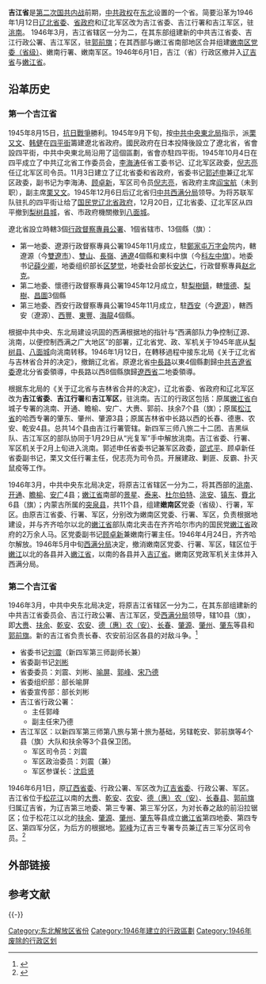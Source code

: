 {{refimprove|time=2015-03-19T10:53:14+00:00}}
'''吉江省'''是[[第二次国共内战|第二次国共内战]]前期，[[中共政权|中共政权]]在[[中國東北|东北]]设置的一个省。简要沿革为1946年1月12日[[遼北省_(解放區)|辽北省委]]、[[遼北省_(解放區)|省政府]]和辽北军区改为吉江省委、吉江行署和吉江军区，驻[[洮南|洮南]]。 1946年3月，吉江省辖区一分为二，在其东部组建新的中共吉江省委、吉江行政公署、吉江军区，驻[[郭尔罗斯前旗|郭前旗]]；在其西部与嫩江省南部地区合并组建[[嫩南区|嫩南区党委（省级）]]、嫩南行署、嫩南军区。1946年6月1日，吉江（省）行政区撤并入[[辽吉省|辽吉省]]与[[嫩江省|嫩江省]]。

==沿革历史==
===第一个吉江省===
1945年8月15日，[[抗日戰爭|抗日戰爭]]勝利。1945年9月下旬，按[[中共中央东北局|中共中央東北局]]指示，派[[栗又文|栗又文]]、[[韩健|韩健]]在[[四平街|四平街]]籌建遼北省政府。國民政府在日本投降後設立了遼北省，省會設四平街，中共中央東北局沿用了這個區劃，省會亦駐四平街。1945年10月4日在四平成立了中共辽北省工作委员会，[[李海涛_(辽北省委书记)|李海涛]]任省工委书记、辽北军区政委，[[倪志亮|倪志亮]]任辽北军区司令员。11月3日建立了辽北省委和省政府，省委书记[[郭述申|郭述申]]兼辽北军区政委，副书记为李海涛、[[顾卓新|顾卓新]]，军区司令员[[倪志亮|倪志亮]]，省政府主席[[阎宝航|阎宝航]]（未到职），副主席[[栗又文|栗又文]]。1945年12月6日后辽北省归[[中共西满分局|中共西满分局]]领导。为将苏联军队驻扎的四平街让给了[[遼北省政府|国民党辽北省政府]]，12月20日，辽北省委、辽北军区从四平撤到[[梨树镇_(梨树县)|梨树县城]]，省、市政府機關撤到[[八面城镇|八面城]]。

遼北省設立時轄3個[[行政督察專員公署|行政督察專員公署]]、1個省辖市、13個縣（旗）：
*第一地委、遼源行政督察專員公署1945年11月成立，駐[[鄭家屯|鄭家屯]][[红万字会|万字会]]院内，轄遼源（今[[雙遼市|雙遼市]]）、[[双山县|雙山]]、[[長嶺|長嶺]]、[[通辽县|通遼]]4個縣和東科中旗（今[[科左中旗|科左中旗]]）。地委书记[[薛少卿|薛少卿]]，地委组织部长[[区梦觉|区梦觉]]，地委社会部长[[安达仁|安达仁]]，行政督察專員[[赵北克|赵北克]]。
*第二地委、懷德行政督察專員公署1945年12月成立，駐[[梨樹鎮|梨樹鎮]]，轄[[懷德|懷德]]、[[梨樹县|梨樹]]、[[昌圖|昌圖]]3個縣
*第三地委、西安行政督察專員公署1945年11月成立，駐[[西安县|西安]]（今[[遼源|遼源]]），轄西安（遼源）、[[西豐|西豐]]、[[東豐|東豐]]、[[海龍县|海龍]]4個縣。

根据中共中央、东北局建设巩固的西满根据地的指针与“西满部队力争控制辽源、洮南，以便控制西满之广大地区”的部署，辽北省党、政、军机关于1945年底从[[梨树县|梨树县]]、[[八面城镇|八面城]]向洮南转移。1946年1月12日，在轉移過程中接东北局《关于辽北省与吉林省合并的决定》，撤銷辽北省。原遼北省[[中長路|中長路]]以東4個縣劃歸[[中共中央东满分局|中共吉遼省委]]遼北分省委領導，中長路以西8個縣旗歸[[遼西省|遼西省]]二地委領導。

根据东北局的《关于辽北省与吉林省合并的决定》，辽北省委、省政府和辽北军区改为'''吉江省委'''、'''吉江行署'''和'''吉江军区'''，驻洮南。吉江的行政区包括：原属[[嫩江省|嫩江省]]白城子专署的洮南、开通、瞻榆、安广、大赉、郭前、扶余7个县（旗）；原属[[松江省|松江省]]的哈西专署的肇东、肇州、肇源3县；原属吉林省中长路以西的长春、德惠、农安、乾安4县。总共14个县由吉江行署管辖。新四军三师八旅二十二团、吉黑纵队、吉江军区的部队协同于1月29日从“光复军”手中解放洮南。吉江省委、行署、军区机关于2月上旬进入洮南。郭述申任省委书记兼军区政委，[[邵式平|邵式平]]、顾卓新任省委副书记，栗又文任行署主任，倪志亮为司令员。开展建政、剿匪、反霸、扑灭鼠疫等工作。 

1946年3月，中共中央东北局决定，将原吉江省辖区一分为二，将其西部的[[洮南县|洮南]]、[[开通县|开通]]、[[瞻榆县|瞻榆]]、[[安广县|安广]]4县；[[嫩江省|嫩江省]]南部的[[景星县|景星]]、[[泰来县|泰来]]、[[杜爾伯特旗|杜尔伯特]]、[[洮安县|洮安]]、[[镇东县|镇东]]、[[賚北县|賚北]]6县（旗）；内蒙古所属的[[突泉县|突泉县]]，共11个县，组建'''嫩南区'''党委（省级）、行署，军区。由原吉江省委、行署、军区，分别改为嫩南区党委、行署、军区，负责根据地建设，并与齐齐哈尔以北的[[嫩江省|嫩江省]]部队南北夹击在齐齐哈尔市内的国民党[[嫩江省|嫩江省]]政府的2万余人马。区党委副书记[[顾卓新|顾卓新]]兼嫩南行署主任。1946年4月24日，齐齐哈尔解放。1946年5月中旬[[西满分局|西满分局]]决定，撤消嫩南区党委、行署、军区，辖区位于[[嫩江|嫩江]]以北的各县并入[[嫩江省|嫩江省]]，以南的各县并入[[吉辽省|吉辽省]]。嫩南区党政军机关主体并入西满分局。 
 
===第二个吉江省=== 
1946年3月，中共中央东北局决定，将原吉江省辖区一分为二，在其东部组建新的中共吉江省委员会、吉江行政公署、吉江军区，受[[西满分局|西满分局]]领导，辖10县（旗），即[[大赉县|大赉]]、[[扶余县|扶余]]、[[乾安|乾安]]、[[农安|农安]]、[[德农县|德（惠）农（安）]]、[[长春县|长春]]、[[肇源县|肇源]]、[[肇州县|肇州]]、[[肇东|肇东]]等县和[[郭前旗|郭前旗]]。新的吉江省负责长春、农安前沿区各县的对敌斗争。<ref>{{Cite web |url=http://www.sydsw.org.cn/dsyj/dszs/info/22657/2012-05-07.shtml |title=松原市党史网：吉江省委（后）在松原的组建 |accessdate=2015-03-19 |archive-date=2015-04-02 |archive-url=https://web.archive.org/web/20150402093945/http://www.sydsw.org.cn/dsyj/dszs/info/22657/2012-05-07.shtml |dead-url=yes }}</ref>
*省委书记[[刘震|刘震]]（新四军第三师副师长兼）
*省委副书记[[刘彬_(1912年5月)|刘彬]]
*省委委员：刘震、刘彬、[[喻屏|喻屏]]、[[郭峰|郭峰]]、[[宋乃德|宋乃德]]
*省委组织部：部长喻屏
*省委宣传部：部长刘彬
*吉江省行政公署：
**主任郭峰
**副主任宋乃德
*吉江军区：以新四军第三师第八旅与第十旅为基础，另辖乾安、郭前旗等4个县（旗）大队和扶余等3个县保卫团。
**军区司令员：刘震
**军区政治委员：刘震（兼）
**军区参谋长：[[沈启贤|沈启贤]]

1946年6月1日，原[[辽西省|辽西省委]]、行政公署、军区改为[[辽吉省|辽吉省委]]、行政公署、军区。吉江省位于[[松花江|松花江]]以南的[[大赉县|大赉]]、[[乾安|乾安]]、[[农安|农安]]、[[德农县|德（惠）农（安）]]、[[长春县|长春县]]、[[郭前旗|郭前旗]]归属辽吉省，为辽吉第三地委、第三专署、第三军分区，为对长春之敌的前沿拉锯区；位于松花江以北的[[扶余县|扶余]]、[[肇源县|肇源]]、[[肇州县|肇州]]、[[肇东|肇东]]等县成立[[嫩江省|嫩江省]]第四地委、第四专区、第四军分区，为后方的根据地。[[郭峰|郭峰]]为辽吉三专署专员兼辽吉三军分区司令员。<ref>{{Cite web |url=http://syrbszb.chinajilin.com.cn/html/2009-07/23/content_1823538.htm |title=吉江省委（后）和辽吉二、三地委在松原的设立，《松原日报》，2009年7月23日 |accessdate=2015年3月19日 |archive-date=2015年4月2日 |archive-url=https://web.archive.org/web/20150402115635/http://syrbszb.chinajilin.com.cn/html/2009-07/23/content_1823538.htm |dead-url=yes }}</ref>

==外部链接==

==参考文献==
{{Reflist}}
{{-}}
{{中华人民共和国省级以上行政区变动}}

[[Category:东北解放区省份|Category:东北解放区省份]]

[[Category:1946年建立的行政區劃|Category:1946年建立的行政區劃]]
[[Category:1946年废除的行政区划|Category:1946年废除的行政区划]]